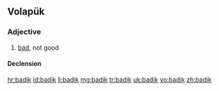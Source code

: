 ==Volapük==

===Adjective===
{{head|vo|adjective}}

# [[bad]], not good

====Declension====
{{vo-decl-adj}}

[[hr:badik]]
[[id:badik]]
[[li:badik]]
[[mg:badik]]
[[tr:badik]]
[[uk:badik]]
[[vo:badik]]
[[zh:badik]]